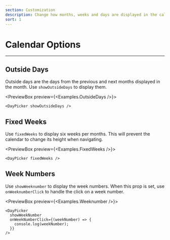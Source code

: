 ```yaml
---
section: Customization
description: Change how months, weeks and days are displayed in the calendar.
sort: 1
---
```


# Calendar Options

---

## Outside Days

Outside days are the days from the previous and next months displayed in the month. Use `showOutsideDays` to display them.

<PreviewBox preview={<Examples.OutsideDays />}>
  ```tsx
  <DayPicker showOutsideDays />
  ```
</PreviewBox>

## Fixed Weeks

Use `fixedWeeks` to display six weeks per months. This will prevent the calendar
to change its height when navigating.

<PreviewBox preview={<Examples.FixedWeeks />}>
  ```tsx
  <DayPicker fixedWeeks />
  ```
</PreviewBox>

## Week Numbers

Use `showWeeknumber` to display the week numbers. When this prop is set, use
`onWeeknumberClick` to handle the click on a week number.

<PreviewBox preview={<Examples.Weeknumber />}>
  ```tsx
  <DayPicker
    showWeekNumber
    onWeekNumberClick={(weekNumber) => {
      console.log(weekNumber);
    }}
  />
  ```
</PreviewBox>
